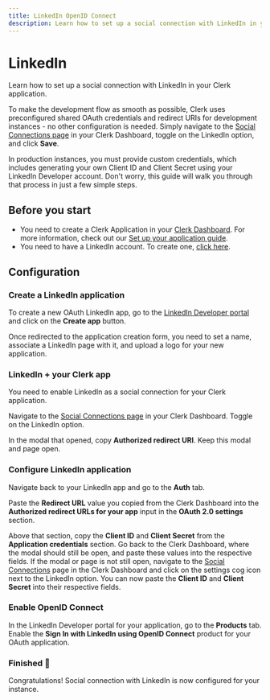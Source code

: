 ```yaml
---
title: LinkedIn OpenID Connect
description: Learn how to set up a social connection with LinkedIn in your Clerk application.
---
```


# LinkedIn

Learn how to set up a social connection with LinkedIn in your Clerk application.

To make the development flow as smooth as possible, Clerk uses preconfigured shared OAuth credentials and redirect URIs for development instances - no other configuration is needed. Simply navigate to the [Social Connections page](https://dashboard.clerk.dev/last-active?path=user-authentication/social-connections) in your Clerk Dashboard, toggle on the LinkedIn option, and click **Save**.

In production instances, you must provide custom credentials, which includes generating your own Client ID and Client Secret using your LinkedIn Developer account. Don't worry, this guide will walk you through that process in just a few simple steps.

## Before you start

- You need to create a Clerk Application in your [Clerk Dashboard](https://dashboard.clerk.dev/). For more information, check out our [Set up your application guide](/docs/quickstarts/setup-clerk).
- You need to have a LinkedIn account. To create one, [click here](https://developer.linkedin.com/).

## Configuration

<Steps>

### Create a LinkedIn application

To create a new OAuth LinkedIn app, go to the [LinkedIn Developer portal](https://developer.linkedin.com/) and click on the **Create app** button.

Once redirected to the application creation form, you need to set a name, associate a LinkedIn page with it, and upload a logo for your new application.

<Images
  width={1096}
  height={978}
  src="/docs/images/authentication-providers/linkedin/create-app.webp"
  alt="Creating an OAuth LinkedIn app"
/>

### LinkedIn + your Clerk app

You need to enable LinkedIn as a social connection for your Clerk application.

Navigate to the [Social Connections page](https://dashboard.clerk.dev/last-active?path=user-authentication/social-connections) in your Clerk Dashboard. Toggle on the LinkedIn option.

In the modal that opened, copy **Authorized redirect URI**. Keep this modal and page open.

### Configure LinkedIn application

Navigate back to your LinkedIn app and go to the **Auth** tab.

Paste the **Redirect URL** value you copied from the Clerk Dashboard into the **Authorized redirect URLs for your app** input in the **OAuth 2.0 settings** section.

Above that section, copy the **Client ID** and **Client Secret** from the **Application credentials** section. Go back to the Clerk Dashboard, where the modal should still be open, and paste these values into the respective fields. If the modal or page is not still open, navigate to the [Social Connections](https://dashboard.clerk.dev/last-active?path=user-authentication/social-connections) page in the Clerk Dashboard and click on the settings cog icon next to the LinkedIn option. You can now paste the **Client ID** and **Client Secret** into their respective fields.

<Images
  width={1096}
  height={978}
  src="/docs/images/authentication-providers/linkedin/configure-app.webp"
  alt="Obtaining the Application ID and Client secret"
/>

### Enable OpenID Connect

In the LinkedIn Developer portal for your application, go to the **Products** tab. Enable the **Sign In with LinkedIn using OpenID Connect** product for your OAuth application.

<Images
  width={1096}
  height={978}
  src="/docs/images/authentication-providers/linkedin/enable-oidc.webp"
  alt="Enable Sign In with LinkedIn using OpenID Connect product"
/>

### Finished 🎉

Congratulations! Social connection with LinkedIn is now configured for your instance.

</Steps>
